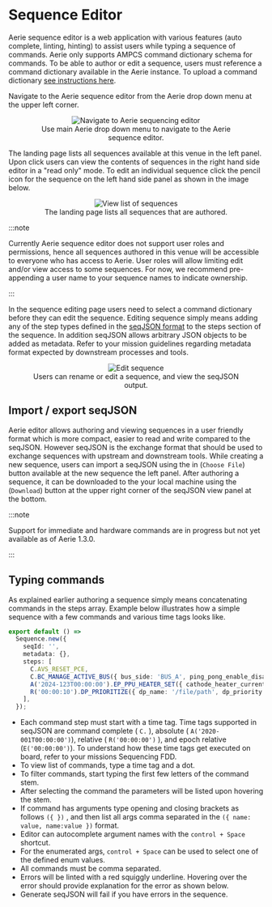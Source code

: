 # Sequence Editor

Aerie sequence editor is a web application with various features (auto complete, linting, hinting) to assist users while typing a sequence of commands. Aerie only supports AMPCS command dictionary schema for commands. To be able to author or edit a sequence, users must reference a command dictionary available in the Aerie instance. To upload a command dictionary [see instructions here](../../command-expansion/upload-command-dictionary).

Navigate to the Aerie sequence editor from the Aerie drop down menu at the upper left corner.


<figure align="center">
  <img alt="Navigate to Aerie sequencing editor" src={navigateSeq} />
  <figcaption>Use main Aerie drop down menu to navigate to the Aerie sequence editor.</figcaption>
</figure>

The landing page lists all sequences available at this venue in the left panel. Upon click users can view the contents of sequences in the right hand side editor in a "read only" mode. To edit an individual sequence click the pencil icon for the sequence on the left hand side panel as shown in the image below.


<figure align="center">
  <img alt="View list of sequences" src={viewSeq} />
  <figcaption>The landing page lists all sequences that are authored.</figcaption>
</figure>

:::note

Currently Aerie sequence editor does not support user roles and permissions, hence all sequences authored in this venue will be accessible to everyone who has access to Aerie. User roles will allow limiting edit and/or view access to some sequences. For now, we recommend pre-appending a user name to your sequence names to indicate ownership.

:::

In the sequence editing page users need to select a command dictionary before they can edit the sequence. Editing sequence simply means adding any of the step types defined in the [seqJSON format](https://github.com/NASA-AMMOS/seq-json-schema) to the steps section of the sequence. In addition seqJSON allows arbitrary JSON objects to be added as metadata. Refer to your mission guidelines regarding metadata format expected by downstream processes and tools.


<figure align="center">
  <img alt="Edit sequence" src={editSeq} />
  <figcaption>Users can rename or edit a sequence, and view the seqJSON output. </figcaption>
</figure>

## Import / export seqJSON

Aerie editor allows authoring and viewing sequences in a user friendly format which is more compact, easier to read and write compared to the seqJSON. However seqJSON is the exchange format that should be used to exchange sequences with upstream and downstream tools. While creating a new sequence, users can import a seqJSON using the in (`Choose File`) button available at the new sequence the left panel. After authoring a sequence, it can be downloaded to the your local machine using the (`Download`) button at the upper right corner of the seqJSON view panel at the bottom.

:::note

Support for immediate and hardware commands are in progress but not yet available as of Aerie 1.3.0.  

:::

## Typing commands

As explained earlier authoring a sequence simply means concatenating commands in the steps array. Example below illustrates how a simple sequence with a few commands and various time tags looks like.

```ts
export default () =>
  Sequence.new({
    seqId: '',
    metadata: {},
    steps: [
      C.AVS_RESET_PCE,
      C.BC_MANAGE_ACTIVE_BUS({ bus_side: 'BUS_A', ping_pong_enable_disable: 'DISABLE' }),
      A('2024-123T00:00:00').EP_PPU_HEATER_SET({ cathode_heater_current_setpoint: 120, which_ppu: 'PPU1' }),
      R('00:00:10').DP_PRIORITIZE({ dp_name: '/file/path', dp_priority: 23 }),
    ],
  });
```

- Each command step must start with a time tag. Time tags supported in seqJSON are command complete ( `C.` ), absolute ( `A('2020-001T00:00:00')`), relative ( `R('00:00:00')` ), and epoch relative (`E('00:00:00')`). To understand how these time tags get executed on board, refer to your missions Sequencing FDD.
- To view list of commands, type a time tag and a dot.
- To filter commands, start typing the first few letters of the command stem.
- After selecting the command the parameters will be listed upon hovering the stem.
- If command has arguments type opening and closing brackets as follows `({ })` , and then list all args comma separated in the `({ name: value, name:value })` format.
- Editor can autocomplete argument names with the `control + Space` shortcut.
- For the enumerated args, `control + Space` can be used to select one of the defined enum values.
- All commands must be comma separated.
- Errors will be linted with a red squiggly underline. Hovering over the error should provide explanation for the error as shown below.
- Generate seqJSON will fail if you have errors in the sequence.

